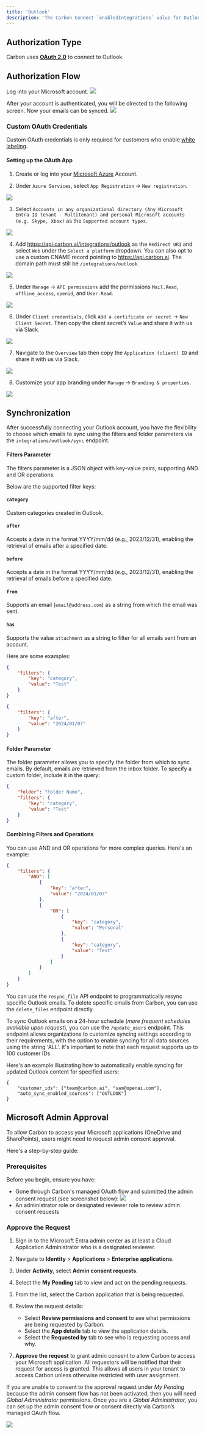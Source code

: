 ```yaml
---
title: 'Outlook'
description: 'The Carbon Connect `enabledIntegrations` value for Outlook is `OUTLOOK`.'
---
```


## Authorization Type

Carbon uses **[OAuth 2.0](https://learn.microsoft.com/en-us/onedrive/developer/rest-api/getting-started/msa-oauth?view=odsp-graph-online)** to connect to Outlook.

## Authorization Flow

Log into your Microsoft account.
![](https://i.ibb.co/86FPknL/Screen-Shot-2023-08-31-at-4-41-48-PM.png)

After your account is authenticated, you will be directed to the following screen. Now your emails can be synced.
![](https://imagedelivery.net/_sHUUMiZokZ59YDFOZEZTw/4e45727d-f096-4035-4ef1-6ea67421ba00/public)

### Custom OAuth Credentials

<Warning>Custom OAuth credentials is only required for customers who enable [white labeling](/learn/customize/whitelabel).</Warning>

#### Setting up the OAuth App

1. Create or log into your [Microsoft Azure](https://portal.azure.com/) Account.

2. Under `Azure Services`, select `App Registration` -> `New registration`.

![](https://i.ibb.co/SPR4ztF/Screen-Shot-2023-09-08-at-2-52-56-PM.png)

3. Select `Accounts in any organizational directory (Any Microsoft Entra ID tenant - Multitenant) and personal Microsoft accounts (e.g. Skype, Xbox)` as the `Supported account types`.

![](https://i.ibb.co/qBLpg1r/Screen-Shot-2023-09-12-at-11-09-28-PM.png)

4. Add https://api.carbon.ai/integrations/outlook as the `Redirect URI` and select `Web` under the `Select a platform` dropdown. You can also opt to use a custom CNAME record pointing to https://api.carbon.ai. The domain path must still be `/integrations/outlook`.

![](https://i.ibb.co/9NTZycz/Screen-Shot-2023-09-08-at-2-59-16-PM.png)

5. Under `Manage` -> `API permissions` add the permissions `Mail.Read`, `offline_access`, `openid`, and `User.Read`.

![](https://imagedelivery.net/_sHUUMiZokZ59YDFOZEZTw/5197562d-e839-4262-0e66-af967e03e800/public)

6. Under `Client credentials`, click `Add a certificate or secret` -> `New Client Secret`. Then copy the client secret’s `Value` and share it with us via Slack.

![](https://i.ibb.co/0tghs0p/Screen-Shot-2023-09-08-at-3-13-30-PM.png)

7. Navigate to the `Overview` tab then copy the `Application (client) ID` and share it with us via Slack.

![](https://i.ibb.co/KGWzr1H/Screen-Shot-2023-09-12-at-11-14-08-PM.png)

8. Customize your app branding under `Manage` -> `Branding & properties`.

![](https://i.ibb.co/HrS9Cxj/Screen-Shot-2023-09-08-at-3-24-16-PM.png)

## Synchronization

After successfully connecting your Outlook account, you have the flexibility to choose which emails to sync using the filters and folder parameters via the `integrations/outlook/sync` endpoint.

#### Filters Parameter
The filters parameter is a JSON object with key-value pairs, supporting AND and OR operations. 

Below are the supported filter keys:

#### `category`
Custom categories created in Outlook.

#### `after`
Accepts a date in the format YYYY/mm/dd (e.g., 2023/12/31), enabling the retrieval of emails after a specified date.

#### `before`
Accepts a date in the format YYYY/mm/dd (e.g., 2023/12/31), enabling the retrieval of emails before a specified date.

#### `from`
Supports an email (`email@address.com`) as a string from which the email was sent.

#### `has`
Supports the value `attachment` as a string to filter for all emails sent from an account.

Here are some examples:

```json
{
    "filters": {
        "key": "category",
        "value": "Test"
    }
}
```

```json
{
    "filters": {
        "key": "after",
        "value": "2024/01/07"
    }
}
```
#### Folder Parameter
The folder parameter allows you to specify the folder from which to sync emails. By default, emails are retrieved from the inbox folder. To specify a custom folder, include it in the query:

```json
{
    "folder": "Folder Name",
    "filters": {
        "key": "category",
        "value": "Test"
    }
}
```

#### Combining Filters and Operations
You can use AND and OR operations for more complex queries. Here's an example:

```json
{
    "filters": {
        "AND": [
            {
                "key": "after",
                "value": "2024/01/07"
            },
            {
                "OR": [
                    {
                        "key": "category",
                        "value": "Personal"
                    },
                    {
                        "key": "category",
                        "value": "Test"
                    }
                ]
            }
        ]
    }
}
````

You can use the `resync_file` API endpoint to programmatically resync specific Outlook emails. To delete specific emails from Carbon, you can use the `delete_files` endpoint directly.

To sync Outlook emails on a 24-hour schedule (_more frequent schedules available upon request_), you can use the `/update_users` endpoint. This endpoint allows organizations to customize syncing settings according to their requirements, with the option to enable syncing for all data sources using the string 'ALL'. It's important to note that each request supports up to 100 customer IDs.

Here's an example illustrating how to automatically enable syncing for updated Outlook content for specified users:

```
{
    "customer_ids": ["team@carbon.ai", "sam@openai.com"],
    "auto_sync_enabled_sources": ["OUTLOOK"]
} 
```



## Microsoft Admin Approval

To allow Carbon to access your Microsoft applications (OneDrive and SharePoints), users might need to request admin consent approval. 

Here's a step-by-step guide:

### Prerequisites

Before you begin, ensure you have:

- Gone through Carbon's managed OAuth flow and submitted the admin consent request (see screenshot below):
![](https://imagedelivery.net/_sHUUMiZokZ59YDFOZEZTw/e93b438c-a787-4d28-b3e6-4c36f613e600/public)
- An administrator role or designated reviewer role to review admin consent requests

### Approve the Request

1. Sign in to the Microsoft Entra admin center as at least a Cloud Application Administrator who is a designated reviewer.

2. Navigate to **Identity** > **Applications** > **Enterprise applications**.

3. Under **Activity**, select **Admin consent requests**.

4. Select the **My Pending** tab to view and act on the pending requests.

5. From the list, select the Carbon application that is being requested.

6. Review the request details:
   - Select **Review permissions and consent** to see what permissions are being requested by Carbon.
   - Select the **App details** tab to view the application details.
   - Select the **Requested by** tab to see who is requesting access and why.

7. **Approve the request** to grant admin consent to allow Carbon to access your Microsoft application. All requestors will be notified that their request for access is granted. This allows all users in your tenant to access Carbon unless otherwise restricted with user assignment.

<Card title="Do You Have the Right Permissions?">

If you are unable to consent to the approval request under _*My Pending*_ because the admin consent flow has not been activated, then you will need _*Global Administrator*_ permissions.
Once you are a _*Global Administrator*_, you can set up the admin consent flow or consent directly via Carbon’s managed OAuth flow.
</Card>

![](https://imagedelivery.net/_sHUUMiZokZ59YDFOZEZTw/d45b40bc-423a-4f77-3dc5-f93f2633fa00/public)


